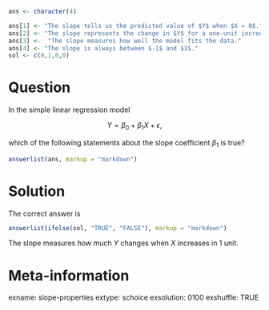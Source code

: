 ```r
ans <- character(4)

ans[1] <- "The slope tells us the predicted value of $Y$ when $X = 0$."
ans[2] <- "The slope represents the change in $Y$ for a one-unit increase in $X$, holding other variables constant."
ans[3] <-  "The slope measures how well the model fits the data."
ans[4] <- "The slope is always between $-1$ and $1$."
sol <- c(0,1,0,0)
```

Question
==================
In the simple linear regression model  

$$
Y = \beta_0 + \beta_1 X + \epsilon,
$$  

which of the following statements about the slope coefficient $\beta_1$ is true?
```r
answerlist(ans, markup = "markdown")
```


Solution
=================
The correct answer is

```r
answerlist(ifelse(sol, "TRUE", "FALSE"), markup = "markdown")
```
The slope measures how much $Y$ changes when $X$ increases in 1 unit.



Meta-information
================
exname: slope-properties
extype: schoice
exsolution: 0100
exshuffle: TRUE
